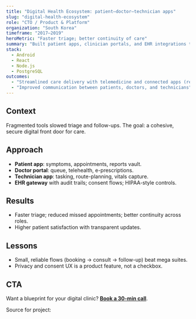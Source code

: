 ```yaml
---
title: "Digital Health Ecosystem: patient–doctor–technician apps"
slug: "digital-health-ecosystem"
role: "CTO / Product & Platform"
organization: "South Korea"
timeframe: "2017–2019"
heroMetric: "Faster triage; better continuity of care"
summary: "Built patient apps, clinician portals, and EHR integrations to streamline care workflows and remote consults."
stack:
  - Android
  - React
  - Node.js
  - PostgreSQL
outcomes:
  - "Streamlined care delivery with telemedicine and connected apps (resume claim)"
  - "Improved communication between patients, doctors, and technicians"
---
```


## Context
Fragmented tools slowed triage and follow-ups. The goal: a cohesive, secure digital front door for care.

## Approach
- **Patient app**: symptoms, appointments, reports vault.  
- **Doctor portal**: queue, telehealth, e-prescriptions.  
- **Technician app**: tasking, route-planning, vitals capture.  
- **EHR gateway** with audit trails; consent flows; HIPAA-style controls.

## Results
- Faster triage; reduced missed appointments; better continuity across roles.  
- Higher patient satisfaction with transparent updates.

## Lessons
- Small, reliable flows (booking → consult → follow-up) beat mega suites.  
- Privacy and consent UX is a product feature, not a checkbox.

## CTA
Want a blueprint for your digital clinic? **[Book a 30-min call](https://calendly.com/diweshsaxena/30min)**.


Source for project: 

